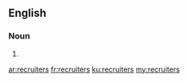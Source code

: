 ==English==

===Noun===
{{head|en|noun plural form}}

# {{plural of|recruiter|lang=en}}

[[ar:recruiters]]
[[fr:recruiters]]
[[ku:recruiters]]
[[my:recruiters]]